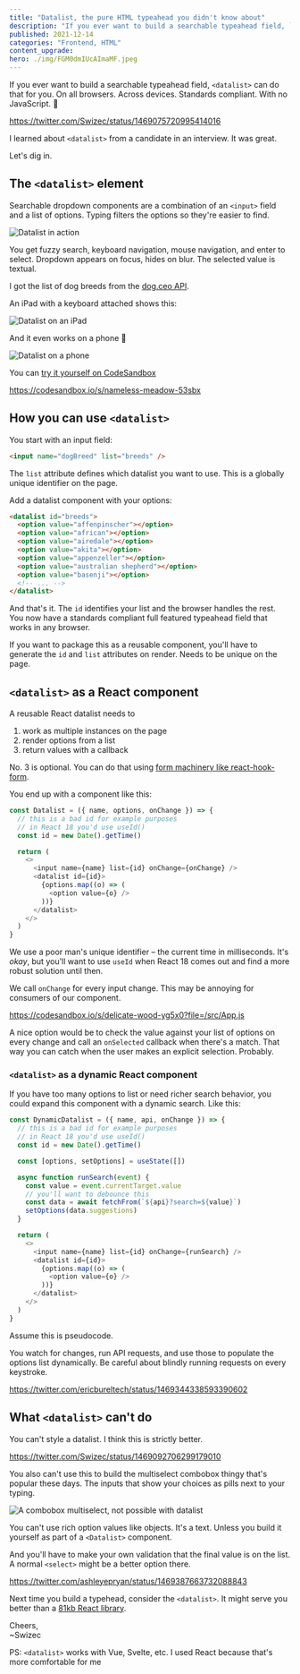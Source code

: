 ```yaml
---
title: "Datalist, the pure HTML typeahead you didn't know about"
description: "If you ever want to build a searchable typeahead field, `<datalist>` can do that for you. On all browsers. Across devices. Standards compliant. With no JavaScript. 🤯"
published: 2021-12-14
categories: "Frontend, HTML"
content_upgrade:
hero: ./img/FGM0dmIUcAImaMF.jpeg
---
```


If you ever want to build a searchable typeahead field, `<datalist>` can do that for you. On all browsers. Across devices. Standards compliant. With no JavaScript. 🤯

https://twitter.com/Swizec/status/1469075720995414016

I learned about `<datalist>` from a candidate in an interview. It was great.

Let's dig in.

## The `<datalist>` element

Searchable dropdown components are a combination of an `<input>` field and a list of options. Typing filters the options so they're easier to find.

![Datalist in action](./img/Datalist-in-actionj0036a.gif)

You get fuzzy search, keyboard navigation, mouse navigation, and enter to select. Dropdown appears on focus, hides on blur. The selected value is textual.

I got the list of dog breeds from the [dog.ceo API](https://dog.ceo/dog-api/).

An iPad with a keyboard attached shows this:

![Datalist on an iPad](./img/Datalist-on-an-iPad2c4g05.gif)

And it even works on a phone 🤩

![Datalist on a phone](./img/Datalist-on-a-phone3cajhf.gif)

You can [try it yourself on CodeSandbox](https://codesandbox.io/s/nameless-meadow-53sbx)

https://codesandbox.io/s/nameless-meadow-53sbx

## How you can use `<datalist>`

You start with an input field:

```html
<input name="dogBreed" list="breeds" />
```

The `list` attribute defines which datalist you want to use. This is a globally unique identifier on the page.

Add a datalist component with your options:

```html
<datalist id="breeds">
  <option value="affenpinscher"></option>
  <option value="african"></option>
  <option value="airedale"></option>
  <option value="akita"></option>
  <option value="appenzeller"></option>
  <option value="australian shepherd"></option>
  <option value="basenji"></option>
  <!-- ... -->
</datalist>
```

And that's it. The `id` identifies your list and the browser handles the rest. You now have a standards compliant full featured typeahead field that works in any browser.

If you want to package this as a reusable component, you'll have to generate the `id` and `list` attributes on render. Needs to be unique on the page.

## `<datalist>` as a React component

A reusable React datalist needs to

1.  work as multiple instances on the page
2.  render options from a list
3.  return values with a callback

No. 3 is optional. You can do that using [form machinery like react-hook-form](https://swizec.com/blog/why-reacthookform-is-my-new-favorite-form-library/).

You end up with a component like this:

```javascript
const Datalist = ({ name, options, onChange }) => {
  // this is a bad id for example purposes
  // in React 18 you'd use useId()
  const id = new Date().getTime()

  return (
    <>
      <input name={name} list={id} onChange={onChange} />
      <datalist id={id}>
        {options.map((o) => (
          <option value={o} />
        ))}
      </datalist>
    </>
  )
}
```

We use a poor man's unique identifier – the current time in milliseconds. It's _okay_, but you'll want to use `useId` when React 18 comes out and find a more robust solution until then.

We call `onChange` for every input change. This may be annoying for consumers of our component.

https://codesandbox.io/s/delicate-wood-yg5x0?file=/src/App.js

A nice option would be to check the value against your list of options on every change and call an `onSelected` callback when there's a match. That way you can catch when the user makes an explicit selection. Probably.

### `<datalist>` as a dynamic React component

If you have too many options to list or need richer search behavior, you could expand this component with a dynamic search. Like this:

```javascript
const DynamicDatalist = ({ name, api, onChange }) => {
  // this is a bad id for example purposes
  // in React 18 you'd use useId()
  const id = new Date().getTime()

  const [options, setOptions] = useState([])

  async function runSearch(event) {
    const value = event.currentTarget.value
    // you'll want to debounce this
    const data = await fetchFrom(`${api}?search=${value}`)
    setOptions(data.suggestions)
  }

  return (
    <>
      <input name={name} list={id} onChange={runSearch} />
      <datalist id={id}>
        {options.map((o) => (
          <option value={o} />
        ))}
      </datalist>
    </>
  )
}
```

Assume this is pseudocode.

You watch for changes, run API requests, and use those to populate the options list dynamically. Be careful about blindly running requests on every keystroke.

https://twitter.com/ericbureltech/status/1469344338593390602

## What `<datalist>` can't do

You can't style a datalist. I think this is strictly better.

https://twitter.com/Swizec/status/1469092706299179010

You also can't use this to build the multiselect combobox thingy that's popular these days. The inputs that show your choices as pills next to your typing.

![A combobox multiselect, not possible with datalist](./img/A-combobox-multiselect-not-possible-with-datalistd74279.png)

You can't use rich option values like objects. It's a text. Unless you build it yourself as part of a `<Datalist>` component.

And you'll have to make your own validation that the final value is on the list. A normal `<select>` might be a better option there.

https://twitter.com/ashleyepryan/status/1469387663732088843

Next time you build a typehead, consider the `<datalist>`. It might serve you better than a [81kb React library](https://github.com/JedWatson/react-select).

Cheers,<br/>
~Swizec

PS: `<datalist>` works with Vue, Svelte, etc. I used React because that's more comfortable for me
